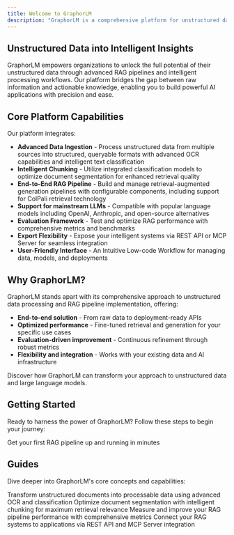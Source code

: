 ```yaml
---
title: Welcome to GraphorLM
description: "GraphorLM is a comprehensive platform for unstructured data processing that performs data ingestion from diverse sources, implements end-to-end RAG (Retrieval-Augmented Generation) pipelines, provides robust evaluation tools for RAG performance, and enables seamless export capabilities via REST API and MCP Server ([Model Context Protocol](https://modelcontextprotocol.io/)) integration."
---
```


## Unstructured Data into Intelligent Insights
GraphorLM empowers organizations to unlock the full potential of their unstructured data through advanced RAG pipelines and intelligent processing workflows. Our platform bridges the gap between raw information and actionable knowledge, enabling you to build powerful AI applications with precision and ease.

## Core Platform Capabilities
Our platform integrates:

- **Advanced Data Ingestion** - Process unstructured data from multiple sources into structured, queryable formats with advanced OCR capabilities and intelligent text classification
- **Intelligent Chunking** - Utilize integrated classification models to optimize document segmentation for enhanced retrieval quality
- **End-to-End RAG Pipeline** - Build and manage retrieval-augmented generation pipelines with configurable components, including support for ColPali retrieval technology
- **Support for mainstream LLMs** - Compatible with popular language models including OpenAI, Anthropic, and open-source alternatives
- **Evaluation Framework** - Test and optimize RAG performance with comprehensive metrics and benchmarks
- **Export Flexibility** - Expose your intelligent systems via REST API or MCP Server for seamless integration
- **User-Friendly Interface** - An Intuitive Low-code Workflow for managing data, models, and deployments

## Why GraphorLM?

GraphorLM stands apart with its comprehensive approach to unstructured data processing and RAG pipeline implementation, offering:

- **End-to-end solution** - From raw data to deployment-ready APIs
- **Optimized performance** - Fine-tuned retrieval and generation for your specific use cases
- **Evaluation-driven improvement** - Continuous refinement through robust metrics
- **Flexibility and integration** - Works with your existing data and AI infrastructure

Discover how GraphorLM can transform your approach to unstructured data and large language models.

## Getting Started

Ready to harness the power of GraphorLM? Follow these steps to begin your journey:

<CardGroup cols={2}>
  <Card
    title="Quickstart"
    icon="bolt"
    href="quickstart"
  >
    Get your first RAG pipeline up and running in minutes
  </Card>
</CardGroup>

## Guides

Dive deeper into GraphorLM's core concepts and capabilities:

<CardGroup cols={2}>
  <Card
    title="Data Ingestion"
    icon="file-lines"
    href="/docs/solutions/document-intelligence"
  >
    Transform unstructured documents into processable data using advanced OCR and classification
  </Card>
  <Card
    title="Chunking"
    icon="file-dashed-line"
    href="/docs/solutions/conversational-ai"
  >
    Optimize document segmentation with intelligent chunking for maximum retrieval relevance
  </Card>
  <Card
    title="Evaluation"
    icon="square-poll-vertical"
    href="/docs/solutions/content-generation"
  >
    Measure and improve your RAG pipeline performance with comprehensive metrics
  </Card>
  <Card
    title="Integrate Workflow"
    icon="plug"
    href="/docs/solutions/knowledge-discovery"
  >
    Connect your RAG systems to applications via REST API and MCP Server integration
  </Card>
</CardGroup>
